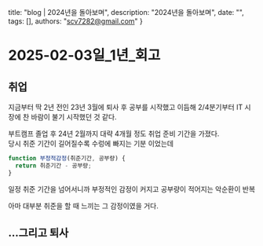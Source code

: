   title: "blog | 2024년을 돌아보며",
  description: "2024년을 돌아보며",
  date: "",
  tags: [],
  authors: "scv7282@gmail.com"
}

# 2025-02-03일_1년_회고

## 취업

지금부터 딱 2년 전인 23년 3월에 퇴사 후 공부를 시작했고 이듬해 2/4분기부터 IT 시장에 찬 바람이 불기 시작했던 것 같다.

부트캠프 졸업 후 24년 2월까지 대략 4개월 정도 취업 준비 기간을 가졌다.\
당시 취준 기간이 길어질수록 수렁에 빠지는 기분 이었는데

```js
function 부정적감정(취준기간, 공부량) {
  return 취준기간 - 공부량;
}
```
일정 취준 기간을 넘어서니까 부정적인 감정이 커지고 공부량이 적어지는 악순환이 반복

아마 대부분 취준을 할 때 느끼는 그 감정이였을 거다.

<MDXImage src="/images/naweb_capture_power.png" width={460} className="m-2" />

## ...그리고 퇴사


